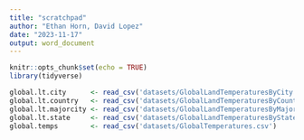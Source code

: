 ```yaml
---
title: "scratchpad"
author: "Ethan Horn, David Lopez"
date: "2023-11-17"
output: word_document
---
```


```r
knitr::opts_chunk$set(echo = TRUE)
library(tidyverse)
```

```r
global.lt.city      <- read_csv('datasets/GlobalLandTemperaturesByCity.csv')
global.lt.country   <- read_csv('datasets/GlobalLandTemperaturesByCountry.csv')
global.lt.majorcity <- read_csv('datasets/GlobalLandTemperaturesByMajorCity.csv')
global.lt.state     <- read_csv('datasets/GlobalLandTemperaturesByState.csv')
global.temps        <- read_csv('datasets/GlobalTemperatures.csv')
```